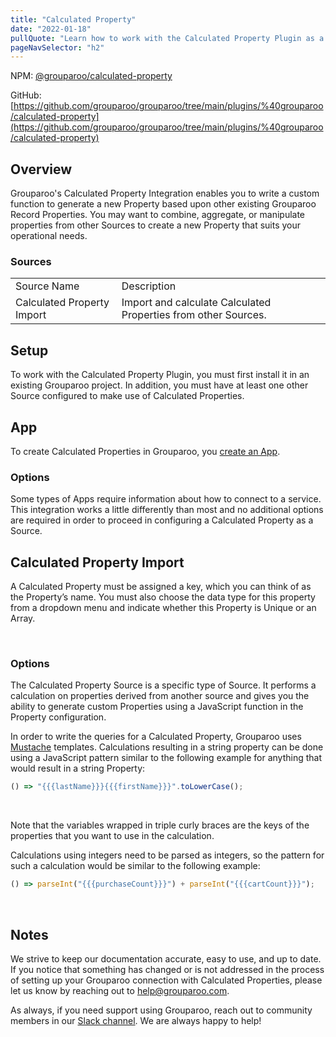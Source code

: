 ```yaml
---
title: "Calculated Property"
date: "2022-01-18"
pullQuote: "Learn how to work with the Calculated Property Plugin as a Source to generate custom transformed properties."
pageNavSelector: "h2"
---
```


NPM: [@grouparoo/calculated-property](https://www.npmjs.com/package/@grouparoo/calculated-property)

GitHub: [https://github.com/grouparoo/grouparoo/tree/main/plugins/%40grouparoo/calculated-property](https://github.com/grouparoo/grouparoo/tree/main/plugins/%40grouparoo/calculated-property)

## Overview

Grouparoo's Calculated Property Integration enables you to write a custom function to generate a new Property based upon other existing Grouparoo Record Properties. You may want to combine, aggregate, or manipulate properties from other Sources to create a new Property that suits your operational needs.

### Sources

<table className="docTable">
  <tablebody>
    <tr>
      <td>Source Name</td>
      <td>Description</td>
    </tr>
    <tr>
      <td>Calculated Property Import</td>
      <td>Import and calculate Calculated Properties from other Sources.</td>
    </tr>
  </tablebody>
</table>

## Setup

To work with the Calculated Property Plugin, you must first install it in an existing Grouparoo project. In addition, you must have at least one other Source configured to make use of Calculated Properties.

## App

To create Calculated Properties in Grouparoo, you [create an App](https://www.grouparoo.com/docs/config/apps).

### Options

Some types of Apps require information about how to connect to a service. This integration works a little differently than most and no additional options are required in order to proceed in configuring a Calculated Property as a Source.

## Calculated Property Import

A Calculated Property must be assigned a key, which you can think of as the Property’s name. You must also choose the data type for this property from a dropdown menu and indicate whether this Property is Unique or an Array.

<ImageInBrowserFrame
  src="/images/docs/integrations/calculated-property/app/options.png"
  alt="Calculated Property App Options"
  width={733}
  height={236}
/>
<br />

### Options

The Calculated Property Source is a specific type of Source. It performs a calculation on properties derived from another source and gives you the ability to generate custom Properties using a JavaScript function in the Property configuration.

In order to write the queries for a Calculated Property, Grouparoo uses [Mustache](https://mustache.github.io/) templates. Calculations resulting in a string property can be done using a JavaScript pattern similar to the following example for anything that would result in a string Property:

```js
() => "{{{lastName}}}{{{firstName}}}".toLowerCase();
```

<ImageInBrowserFrame
  src="/images/docs/integrations/calculated-property/app/string-type.png"
  alt="Calculated Property String Type Example"
  width={733}
  height={214}
/>
<br />

Note that the variables wrapped in triple curly braces are the keys of the properties that you want to use in the calculation.

Calculations using integers need to be parsed as integers, so the pattern for such a calculation would be similar to the following example:

```js
() => parseInt("{{{purchaseCount}}}") + parseInt("{{{cartCount}}}");
```

<ImageInBrowserFrame
  src="/images/docs/integrations/calculated-property/app/int-type.png"
  alt="Calculated Property Integer Type Example"
  width={733}
  height={258}
/>
<br />

## Notes

We strive to keep our documentation accurate, easy to use, and up to date. If you notice that something has changed or is not addressed in the process of setting up your Grouparoo connection with Calculated Properties, please let us know by reaching out to [help@grouparoo.com](mailto:help@grouparoo.com).

As always, if you need support using Grouparoo, reach out to community members in our [Slack channel](https://www.grouparoo.com/chat). We are always happy to help!
